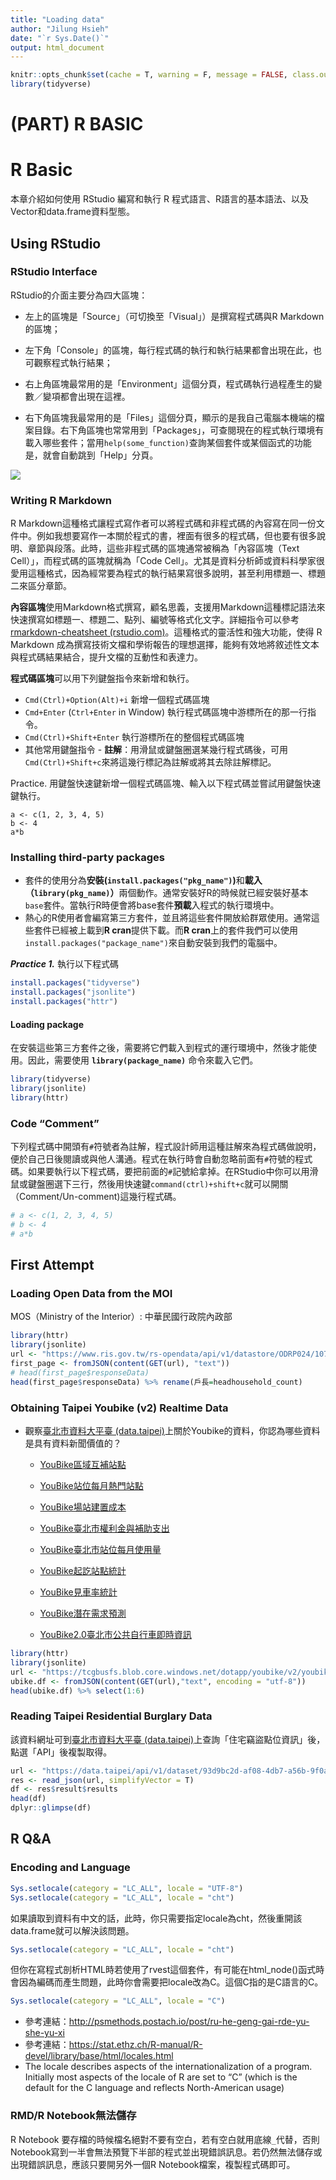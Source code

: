 ```yaml
---
title: "Loading data"
author: "Jilung Hsieh"
date: "`r Sys.Date()`"
output: html_document
---
```


```r
knitr::opts_chunk$set(cache = T, warning = F, message = FALSE, class.output = "output")
library(tidyverse)
```

# (PART) R BASIC {.unnumbered}

# R Basic {#basic}

本章介紹如何使用 RStudio 編寫和執行 R 程式語言、R語言的基本語法、以及Vector和data.frame資料型態。

## Using RStudio

### RStudio Interface

RStudio的介面主要分為四大區塊：

-   左上的區塊是「Source」（可切換至「Visual」）是撰寫程式碼與R Markdown的區塊；

-   左下角「Console」的區塊，每行程式碼的執行和執行結果都會出現在此，也可觀察程式執行結果；

-   右上角區塊最常用的是「Environment」這個分頁，程式碼執行過程產生的變數／變項都會出現在這裡。

-   右下角區塊我最常用的是「Files」這個分頁，顯示的是我自己電腦本機端的檔案目錄。右下角區塊也常常用到「Packages」，可查閱現在的程式執行環境有載入哪些套件；當用`help(some_function)`查詢某個套件或某個函式的功能是，就會自動跳到「Help」分頁。

![](images/image-1886736556.png)

### Writing R Markdown

R Markdown這種格式讓程式寫作者可以將程式碼和非程式碼的內容寫在同一份文件中。例如我想要寫作一本關於程式的書，裡面有很多的程式碼，但也要有很多說明、章節與段落。此時，這些非程式碼的區塊通常被稱為「內容區塊（Text Cell）」，而程式碼的區塊就稱為「Code Cell」。尤其是資料分析師或資料科學家很愛用這種格式，因為經常要為程式的執行結果寫很多說明，甚至利用標題一、標題二來區分章節。

**內容區塊**使用Markdown格式撰寫，顧名思義，支援用Markdown這種標記語法來快速撰寫如標題一、標題二、點列、編號等格式化文字。詳細指令可以參考[rmarkdown-cheatsheet (rstudio.com)](https://www.rstudio.com/wp-content/uploads/2015/02/rmarkdown-cheatsheet.pdf)。這種格式的靈活性和強大功能，使得 R Markdown 成為撰寫技術文檔和學術報告的理想選擇，能夠有效地將敘述性文本與程式碼結果結合，提升文檔的互動性和表達力。

**程式碼區塊**可以用下列鍵盤指令來新增和執行。

-   `Cmd(Ctrl)+Option(Alt)+i` 新增一個程式碼區塊
-   `Cmd+Enter` (`Ctrl+Enter` in Window) 執行程式碼區塊中游標所在的那一行指令。
-   `Cmd(Ctrl)+Shift+Enter` 執行游標所在的整個程式碼區塊
-   其他常用鍵盤指令 - **註解**：用滑鼠或鍵盤圈選某幾行程式碼後，可用`Cmd(Ctrl)+Shift+c`來將這幾行標記為註解或將其去除註解標記。

::: practice
Practice. 用鍵盤快速鍵新增一個程式碼區塊、輸入以下程式碼並嘗試用鍵盤快速鍵執行。

`a <- c(1, 2, 3, 4, 5)`\
`b <- 4`\
`a*b`
:::

### Installing third-party packages

-   套件的使用分為**安裝(`install.packages("pkg_name")`)**和**載入（`library(pkg_name)`）**兩個動作。通常安裝好R的時候就已經安裝好基本`base`套件。當執行R時便會將base套件**預載**入程式的執行環境中。
-   熱心的R使用者會編寫第三方套件，並且將這些套件開放給群眾使用。通常這些套件已經被上載到**R cran**提供下載。而**R cran**上的套件我們可以使用`install.packages("package_name")`來自動安裝到我們的電腦中。

***Practice 1.*** 執行以下程式碼

```r
install.packages("tidyverse")
install.packages("jsonlite")
install.packages("httr")
```

#### **Loading package**

在安裝這些第三方套件之後，需要將它們載入到程式的運行環境中，然後才能使用。因此，需要使用 **`library(package_name)`** 命令來載入它們。

```r
library(tidyverse)
library(jsonlite)
library(httr)
```

### Code "Comment"

下列程式碼中開頭有`#`符號者為註解，程式設計師用這種註解來為程式碼做說明，便於自己日後閱讀或與他人溝通。程式在執行時會自動忽略前面有`#`符號的程式碼。如果要執行以下程式碼，要把前面的`#`記號給拿掉。在RStudio中你可以用滑鼠或鍵盤圈選下三行，然後用快速鍵`command(ctrl)+shift+c`就可以開關（Comment/Un-comment)這幾行程式碼。

```r
# a <- c(1, 2, 3, 4, 5)
# b <- 4
# a*b
```

## First Attempt

### Loading Open Data from the MOI

MOS（Ministry of the Interior）: 中華民國行政院內政部

```r
library(httr)
library(jsonlite)
url <- "https://www.ris.gov.tw/rs-opendata/api/v1/datastore/ODRP024/107?page=1"
first_page <- fromJSON(content(GET(url), "text"))
# head(first_page$responseData)
head(first_page$responseData) %>% rename(戶長=headhousehold_count)
```

### Obtaining Taipei Youbike (v2) Realtime Data

-   觀察[臺北市資料大平臺 (data.taipei)](https://data.taipei/dataset?qs=youbike)上關於Youbike的資料，你認為哪些資料是具有資料新聞價值的？

    -   [YouBike區域互補站點](https://data.taipei/dataset/detail?id=fe8a0ddd-6f70-4e63-92a1-a3463c790a1b)

    -   [YouBike站位每月熱門站點](https://data.taipei/dataset/detail?id=9e97cd13-c21a-44a1-80e8-069bf1c7517c)

    -   [YouBike場站建置成本](https://data.taipei/dataset/detail?id=e521c4cb-8f72-4cd4-a53d-9bbe6fff2137)

    -   [YouBike臺北市權利金與補助支出](https://data.taipei/dataset/detail?id=25da6e50-a955-4281-93be-921b4ff75e28)

    -   [YouBike臺北市站位每月使用量](https://data.taipei/dataset/detail?id=d8cefb03-aba2-41ca-9996-d8774313cdc6)

    -   [YouBike起訖站點統計](https://data.taipei/dataset/detail?id=c7dbdb7c-6bbd-495a-bd23-49b22defd83e)

    -   [YouBike見車率統計](https://data.taipei/dataset/detail?id=ba0dafae-043c-4730-b97e-2defd7af766c)

    -   [YouBike潛在需求預測](https://data.taipei/dataset/detail?id=1aae7069-cb8d-4e6e-a0e3-83dd296d29b8)

    -   [YouBike2.0臺北市公共自行車即時資訊](https://data.taipei/dataset/detail?id=c6bc8aed-557d-41d5-bfb1-8da24f78f2fb)

```r
library(httr)
library(jsonlite)
url <- "https://tcgbusfs.blob.core.windows.net/dotapp/youbike/v2/youbike_immediate.json"
ubike.df <- fromJSON(content(GET(url),"text", encoding = "utf-8"))
head(ubike.df) %>% select(1:6)
```

### Reading Taipei Residential Burglary Data

該資料網址可到[臺北市資料大平臺 (data.taipei)](https://data.taipei/)上查詢「住宅竊盜點位資訊」後，點選「API」後複製取得。

```r
url <- "https://data.taipei/api/v1/dataset/93d9bc2d-af08-4db7-a56b-9f0a49226fa3?scope=resourceAquire"
res <- read_json(url, simplifyVector = T)
df <- res$result$results
head(df)
dplyr::glimpse(df)
```

## R Q&A

### Encoding and Language

```r
Sys.setlocale(category = "LC_ALL", locale = "UTF-8")
Sys.setlocale(category = "LC_ALL", locale = "cht")
```

如果讀取到資料有中文的話，此時，你只需要指定locale為cht，然後重開該data.frame就可以解決該問題。

```r
Sys.setlocale(category = "LC_ALL", locale = "cht")
```

但你在寫程式剖析HTML時若使用了rvest這個套件，有可能在html_node()函式時會因為編碼而產生問題，此時你會需要把locale改為C。這個C指的是C語言的C。

```r
Sys.setlocale(category = "LC_ALL", locale = "C")
```

-   參考連結：<http://psmethods.postach.io/post/ru-he-geng-gai-rde-yu-she-yu-xi>
-   參考連結：<https://stat.ethz.ch/R-manual/R-devel/library/base/html/locales.html>
-   The locale describes aspects of the internationalization of a program. Initially most aspects of the locale of R are set to "C" (which is the default for the C language and reflects North-American usage)

### RMD/R Notebook無法儲存

R Notebook 要存檔的時候檔名絕對不要有空白，若有空白就用底線`_`代替，否則Notebook寫到一半會無法預覽下半部的程式並出現錯誤訊息。若仍然無法儲存或出現錯誤訊息，應該只要開另外一個R Notebook檔案，複製程式碼即可。
